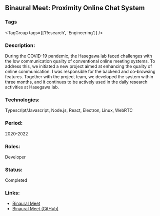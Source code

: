 
## Binaural Meet: Proximity Online Chat System
### Tags
<TagGroup tags={['Research', 'Engineering']} />

### Description:
During the COVID-19 pandemic, the Hasegawa lab faced challenges with the low communication quality of conventional online meeting systems.
To address this, we initiated a new project aimed at enhancing the quality of online communication.
I was responsible for the backend and co-browsing features.
Together with the project team, we developed the system within three months, and it continues to be actively used in the daily research activities at Hasegawa lab.

### Technologies:
Typescript/Javascript, Node.js, React, Electron, Linux, WebRTC

### Period:
2020-2022

### Roles:
Developer

### Status:
Completed

### Links:
- [Binaural Meet](https://binaural.me/)
- [Binaural Meet (GitHub)](https://github.com/BinauralMeet/binaural-meet)
